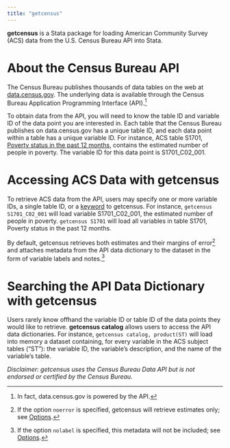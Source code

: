 ```yaml
---
title: "getcensus"
---
```


**getcensus** is a Stata package for loading American Community Survey (ACS) data from the U.S. Census Bureau API into Stata.


# About the Census Bureau API

The Census Bureau publishes thousands of data tables on the web at [data.census.gov](https://www.data.cenus.gov). The underlying data is available through the Census Bureau Application Programming Interface (API).[^1]

[^1]: In fact, data.census.gov is powered by the API.

To obtain data from the API, you will need to know the table ID and variable ID of the data point you are interested in. Each table that the Census Bureau publishes on data.census.gov has a unique table ID, and each data point within a table has a unique variable ID. For instance, ACS table S1701, [Poverty status in the past 12 months](https://data.census.gov/cedsci/table?tid=ACSST1Y2019.S1701&hidePreview=true), contains the estimated number of people in poverty. The variable ID for this data point is S1701_C02_001.


# Accessing ACS Data with getcensus

To retrieve ACS data from the API, users may specify one or more variable IDs, a single table ID, or a [keyword](keywords.qmd) to getcensus. For instance, `getcensus S1701_C02_001` will load variable S1701_C02_001, the estimated number of people in poverty. `getcensus S1701` will load all variables in table S1701, Poverty status in the past 12 months.

By default, getcensus retrieves both estimates and their margins of error[^2] and attaches metadata from the API data dictionary to the dataset in the form of variable labels and notes.[^3] 

[^2]: If the option `noerror` is specified, getcensus will retrieve estimates only; see [Options](options.qmd).

[^3]: If the option `nolabel` is specified, this metadata will not be included; see [Options](options.qmd).

# Searching the API Data Dictionary with getcensus

Users rarely know offhand the variable ID or table ID of the data points they would like to retrieve. **getcensus catalog** allows users to access the API data dictionaries. For instance, `getcensus catalog, product(ST)` will load into memory a dataset containing, for every variable in the ACS subject tables ("ST"): the variable ID, the variable's description, and the name of the variable's table.


*Disclaimer: getcensus uses the Census Bureau Data API but is not endorsed or certified by the Census Bureau.*


